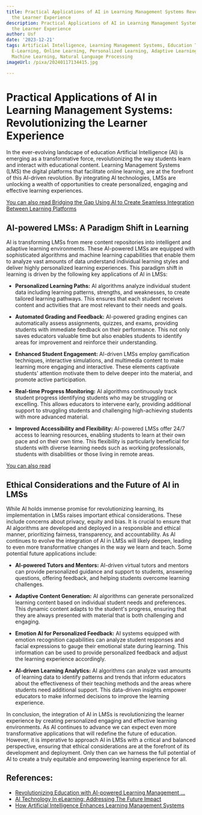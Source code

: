 ```yaml
---
title: Practical Applications of AI in Learning Management Systems Revolutionizing
  the Learner Experience
description: Practical Applications of AI in Learning Management Systems Revolutionizing
  the Learner Experience
author: Usf
date: '2023-12-21'
tags: Artificial Intelligence, Learning Management Systems, Education Technology,
  E-Learning, Online Learning, Personalized Learning, Adaptive Learning, Big Data,
  Machine Learning, Natural Language Processing
imageUrl: /pixa/20240117134415.jpg

---
```

# Practical Applications  of AI in Learning Management Systems: Revolutionizing  the Learner Experience

In the ever-evolving landscape of education Artificial Intelligence (AI) is emerging as a transformative  force, revolutionizing the way students learn and interact with educational content. Learning Management Systems (LMS) the digital platforms that facilitate online learning, are at the  forefront of this  AI-driven  revolution. By  integrating AI technologies, LMSs are unlocking a  wealth of opportunities  to create personalized, engaging and effective learning experiences.

[You can also  read Bridging the Gap Using AI to  Create Seamless Integration Between  Learning Platforms](Bridging%20the%20Gap%20Using%20AI%20to%20Create%20Seamless%20Integration%20Between%20Learning%20Platforms)


##  AI-powered LMSs:  A Paradigm Shift  in Learning

AI is transforming LMSs from mere content repositories into intelligent and adaptive learning environments. These AI-powered LMSs are equipped with sophisticated algorithms and machine learning capabilities that  enable them to analyze vast amounts of  data understand individual  learning styles and deliver highly personalized learning experiences. This paradigm  shift in learning is  driven by  the following key applications of AI  in LMSs:

- **Personalized Learning Paths:** AI  algorithms analyze individual student data including learning patterns, strengths, and weaknesses, to  create tailored  learning pathways. This ensures that each student receives content and activities that  are most relevant to their needs and goals.

- **Automated Grading and  Feedback:** AI-powered grading engines  can automatically assess assignments, quizzes, and exams, providing students with  immediate feedback on their performance. This not only saves educators  valuable time but also enables students to identify areas for improvement and reinforce their understanding.

- **Enhanced Student Engagement:** AI-driven LMSs employ gamification techniques, interactive simulations, and multimedia  content to make learning more engaging and interactive. These elements captivate students'  attention  motivate them to delve deeper into the material, and promote active participation.

- **Real-time Progress Monitoring:** AI algorithms  continuously track student progress identifying students who may be struggling  or excelling. This allows educators to intervene early, providing additional support to struggling students and challenging high-achieving students with more  advanced material.

-  **Improved Accessibility and Flexibility:** AI-powered LMSs offer 24/7 access to learning resources, enabling students to learn  at their own pace and  on their own time. This  flexibility is  particularly beneficial for students with diverse learning needs such as working professionals, students  with disabilities or those living in  remote areas.

[You can also read ]()


## Ethical Considerations  and the Future of AI in LMSs

While AI holds immense promise for revolutionizing learning, its implementation in LMSs raises important ethical considerations. These include concerns about privacy, equity and bias. It is crucial to ensure that AI algorithms are developed  and deployed in a responsible and ethical manner, prioritizing fairness, transparency, and accountability. As AI continues to evolve the integration  of AI in LMSs will likely deepen, leading to even more transformative  changes in the way we learn and teach. Some potential future applications include:

- **AI-powered  Tutors and Mentors:** AI-driven virtual tutors and mentors can  provide personalized guidance and support  to  students, answering  questions, offering feedback, and helping students overcome learning challenges.

- **Adaptive  Content Generation:** AI algorithms can generate personalized learning content based on individual student  needs and preferences. This dynamic content adapts to the student's progress, ensuring that they are always presented with material that is both  challenging  and engaging.

- **Emotion AI for Personalized Feedback:** AI systems equipped with emotion recognition capabilities can analyze student responses and facial expressions to gauge their emotional  state during learning. This information can be used to provide personalized feedback and adjust the learning experience accordingly.

- **AI-driven Learning Analytics:** AI  algorithms can analyze vast  amounts of learning data to identify patterns and trends that inform educators about the effectiveness of their teaching methods and the areas where students need additional support. This data-driven insights empower educators to make informed decisions to improve the learning experience.

In conclusion, the integration of AI in LMSs is revolutionizing the learner experience by creating personalized  engaging  and effective  learning environments. As AI  continues to advance we can expect even more transformative applications that  will  redefine the future of  education. However, it is imperative to approach AI in LMSs  with a critical and balanced perspective, ensuring that ethical considerations are at the forefront of its development and deployment. Only then  can we harness the full potential of AI to create a truly equitable and empowering learning  experience for all.

## References:
- [Revolutionizing Education with AI-powered Learning Management ...](https://www.linkedin.com/pulse/revolutionizing-education-ai-powered-learning-systems-keston-charles)
- [AI Technology In eLearning: Addressing The Future Impact](https://elearningindustry.com/the-future-impact-of-ai-on-elearning)
- [How Artificial Intelligence Enhances Learning Management Systems](https://www.myquest.co/blog/how-artificial-intelligence-enhances-learning-management-systems)
